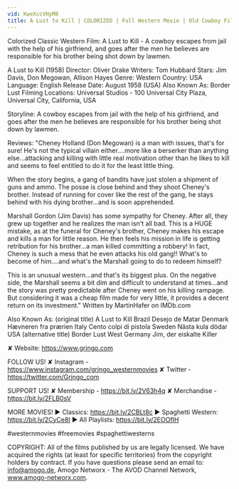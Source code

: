 ```yaml
---
vid: KweXccVHyM8
title: A Lust to Kill | COLORIZED | Full Western Movie | Old Cowboy Film | Wild West
---
```


Colorized Classic Western Film: A Lust to Kill - A cowboy escapes from jail with the help of his girlfriend, and goes after the men he believes are responsible for his brother being shot down by lawmen.

A Lust to Kill (1958)
Director: Oliver Drake
Writers: Tom Hubbard 
Stars: Jim Davis, Don Megowan, Allison Hayes
Genre: Western
Country: USA
Language: English
Release Date: August 1958 (USA)
Also Known As: Border Lust 
Filming Locations: Universal Studios - 100 Universal City Plaza, Universal City, California, USA

Storyline:
A cowboy escapes from jail with the help of his girlfriend, and goes after the men he believes are responsible for his brother being shot down by lawmen.

Reviews:
"Cheney Holland (Don Megowan) is a man with issues, that's for sure! He's not the typical villain either....more like a berserker than anything else...attacking and killing with little real motivation other than he likes to kill and seems to feel entitled to do it for the least little thing.

When the story begins, a gang of bandits have just stolen a shipment of guns and ammo. The posse is close behind and they shoot Cheney's brother. Instead of running for cover like the rest of the gang, he stays behind with his dying brother...and is soon apprehended.

Marshall Gordon (Jim Davis) has some sympathy for Cheney. After all, they grew up together and he realizes the man isn't all bad. This is a HUGE mistake, as at the funeral for Cheney's brother, Cheney makes his escape and kills a man for little reason. He then feels his mission in life is getting retribution for his brother...a man killed committing a robbery! In fact, Cheney is such a mess that he even attacks his old gang!! What's to become of him....and what's the Marshall going to do to redeem himself?

This is an unusual western...and that's its biggest plus. On the negative side, the Marshall seems a bit dim and difficult to understand at times...and the story was pretty predictable after Cheney went on his killing rampage. But considering it was a cheap film made for very little, it provides a decent return on its investment." Written by MartinHafer on IMDb.com 

Also Known As:
(original title) A Lust to Kill
Brazil Desejo de Matar
Denmark Hævneren fra prærien
Italy Cento colpi di pistola
Sweden Nästa kula dödar
USA (alternative title) Border Lust
West Germany Jim, der eiskalte Killer

✘ Website: https://www.grjngo.com

FOLLOW US!
✘ Instagram - https://www.instagram.com/grjngo_westernmovies
✘ Twitter - https://twitter.com/Grjngo_com

SUPPORT US!
✘ Membership - https://bit.ly/2V63h4q
✘ Merchandise - https://bit.ly/2FLB0sV

MORE MOVIES! 
► Classics: https://bit.ly/2CBLt8c 
► Spaghetti Western: https://bit.ly/2CyCe8I 
► All Playlists: https://bit.ly/2EOOfIH 

#westernmovies #freemovies #spaghettiwesterns

COPYRIGHT: All of the films published by us are legally licensed. We have acquired the rights (at least for specific territories) from the copyright holders by contract. If you have questions please send an email to: info@amogo.de, Amogo Networx - The AVOD Channel Network, www.amogo-networx.com.